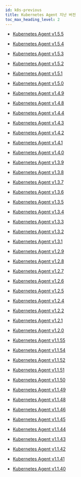 ```yaml
---
id: k8s-previous
title: Kubernetes Agent 지난 버전
toc_max_heading_level: 2
---
```


* [Kubernetes Agent v1.5.5](k8s-1_5_5)

* [Kubernetes Agent v1.5.4](k8s-1_5_4)

* [Kubernetes Agent v1.5.3](k8s-1_5_3)

* [Kubernetes Agent v1.5.2](k8s-1_5_2)

* [Kubernetes Agent v1.5.1](k8s-1_5_1)

* [Kubernetes Agent v1.5.0](k8s-1_5_0)

* [Kubernetes Agent v1.4.9](k8s-1_4_9)

* [Kubernetes Agent v1.4.8](k8s-1_4_8)

* [Kubernetes Agent v1.4.4](k8s-1_4_4)

* [Kubernetes Agent v1.4.3](k8s-1_4_3)

* [Kubernetes Agent v1.4.2](k8s-1_4_2)

* [Kubernetes Agent v1.4.1](k8s-1_4_1)

* [Kubernetes Agent v1.4.0](k8s-1_4_0)

* [Kubernetes Agent v1.3.9](k8s-1_3_9)

* [Kubernetes Agent v1.3.8](k8s-1_3_8)

* [Kubernetes Agent v1.3.7](k8s-1_3_7)

* [Kubernetes Agent v1.3.6](k8s-1_3_6)

* [Kubernetes Agent v1.3.5](k8s-1_3_5)

* [Kubernetes Agent v1.3.4](k8s-1_3_4)

* [Kubernetes Agent v1.3.3](k8s-1_3_3)

* [Kubernetes Agent v1.3.2](k8s-1_3_2)

* [Kubernetes Agent v1.3.1](k8s-1_3_1)

* [Kubernetes Agent v1.2.9](k8s-1_2_9)

* [Kubernetes Agent v1.2.8](k8s-1_2_8)

* [Kubernetes Agent v1.2.7](k8s-1_2_7)

* [Kubernetes Agent v1.2.6](k8s-1_2_6)

* [Kubernetes Agent v1.2.5](k8s-1_2_5)

* [Kubernetes Agent v1.2.4](k8s-1_2_4)

* [Kubernetes Agent v1.2.2](k8s-1_2_2)

* [Kubernetes Agent v1.2.1](k8s-1_2_1)

* [Kubernetes Agent v1.2.0](k8s-1_2_0)

* [Kubernetes Agent v1.1.55](k8s-1_1_55)

* [Kubernetes Agent v1.1.54](k8s-1_1_54)

* [Kubernetes Agent v1.1.52](k8s-1_1_52)

* [Kubernetes Agent v1.1.51](k8s-1_1_51)

* [Kubernetes Agent v1.1.50](k8s-1_1_50)

* [Kubernetes Agent v1.1.49](k8s-1_1_49)

* [Kubernetes Agent v1.1.48](k8s-1_1_48)

* [Kubernetes Agent v1.1.46](k8s-1_1_46)

* [Kubernetes Agent v1.1.45](k8s-1_1_45)

* [Kubernetes Agent v1.1.44](k8s-1_1_44)

* [Kubernetes Agent v1.1.43](k8s-1_1_43)

* [Kubernetes Agent v1.1.42](k8s-1_1_42)

* [Kubernetes Agent v1.1.41](k8s-1_1_41)

* [Kubernetes Agent v1.1.40](k8s-1_1_40)